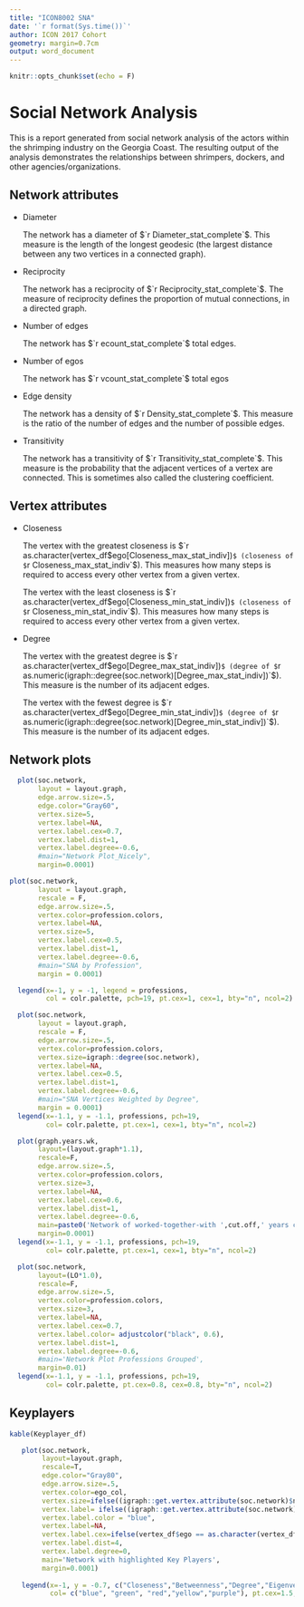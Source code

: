 ```yaml
---
title: "ICON8002 SNA"
date: '`r format(Sys.time())`'
author: ICON 2017 Cohort
geometry: margin=0.7cm
output: word_document
---
```


```r
knitr::opts_chunk$set(echo = F)
```

# Social Network Analysis
This is a report generated from social network analysis of the actors within the shrimping industry on the Georgia Coast. The resulting output of the analysis demonstrates the relationships between shrimpers, dockers, and other agencies/organizations. 


## Network attributes

* Diameter

    The network has a diameter of $`r Diameter_stat_complete`$. This measure is the length of the longest geodesic (the largest distance between any two vertices in a connected graph).

* Reciprocity

    The network has a reciprocity of $`r Reciprocity_stat_complete`$. The measure of reciprocity defines the proportion of mutual connections, in a directed graph.

* Number of edges

    The network has $`r ecount_stat_complete`$ total edges.

* Number of egos

    The network has $`r vcount_stat_complete`$ total egos

* Edge density

    The network has a density of $`r Density_stat_complete`$. This measure is the ratio of the number of edges and the number of possible edges.

* Transitivity

    The network has a transitivity of $`r Transitivity_stat_complete`$. This measure is the probability that the adjacent vertices of a vertex are connected. This is sometimes also called the clustering coefficient.

## Vertex attributes

* Closeness

    The vertex with the greatest closeness is $`r as.character(vertex_df$ego[Closeness_max_stat_indiv])`$ (closeness of $`r Closeness_max_stat_indiv`$). This measures how many steps is required to access every other vertex from a given vertex.

    The vertex with the least closeness is $`r as.character(vertex_df$ego[Closeness_min_stat_indiv])`$ (closeness of $`r Closeness_min_stat_indiv`$). This measures how many steps is required to access every other vertex from a given vertex.

* Degree

    The vertex with the greatest degree is $`r as.character(vertex_df$ego[Degree_max_stat_indiv])`$ (degree of $`r as.numeric(igraph::degree(soc.network)[Degree_max_stat_indiv])`$). This measure is the number of its adjacent edges.

    The vertex with the fewest degree is $`r as.character(vertex_df$ego[Degree_min_stat_indiv])`$ (degree of $`r as.numeric(igraph::degree(soc.network)[Degree_min_stat_indiv])`$). This measure is the number of its adjacent edges.




## Network plots


```r
  plot(soc.network,
       layout = layout.graph,
       edge.arrow.size=.5,
       edge.color="Gray60",
       vertex.size=5,
       vertex.label=NA,
       vertex.label.cex=0.7,
       vertex.label.dist=1,
       vertex.label.degree=-0.6,
       #main="Network Plot_Nicely",
       margin=0.0001)
```

```r
plot(soc.network,
       layout = layout.graph,
       rescale = F,
       edge.arrow.size=.5,
       vertex.color=profession.colors,
       vertex.label=NA,
       vertex.size=5,
       vertex.label.cex=0.5,
       vertex.label.dist=1,
       vertex.label.degree=-0.6,
       #main="SNA by Profession",
       margin = 0.0001)

  legend(x=-1, y = -1, legend = professions,
         col = colr.palette, pch=19, pt.cex=1, cex=1, bty="n", ncol=2)
```




```r
  plot(soc.network,
       layout = layout.graph,
       rescale = F,
       edge.arrow.size=.5,
       vertex.color=profession.colors,
       vertex.size=igraph::degree(soc.network),
       vertex.label=NA,
       vertex.label.cex=0.5,
       vertex.label.dist=1,
       vertex.label.degree=-0.6,
       #main="SNA Vertices Weighted by Degree",
       margin = 0.0001)
  legend(x=-1.1, y = -1.1, professions, pch=19,
         col= colr.palette, pt.cex=1, cex=1, bty="n", ncol=2)
```
  
```r
  plot(graph.years.wk,
       layout=(layout.graph*1.1),
       rescale=F,
       edge.arrow.size=.5,
       vertex.color=profession.colors,
       vertex.size=3,
       vertex.label=NA,
       vertex.label.cex=0.6,
       vertex.label.dist=1,
       vertex.label.degree=-0.6,
       main=paste0('Network of worked-together-with ',cut.off,' years connection'),
       margin=0.0001)
  legend(x=-1.1, y = -1.1, professions, pch=19,
         col= colr.palette, pt.cex=1, cex=1, bty="n", ncol=2)
```

```r
  plot(soc.network,
       layout=(LO*1.0),
       rescale=F, 
       edge.arrow.size=.5,
       vertex.color=profession.colors,
       vertex.size=3,
       vertex.label=NA,
       vertex.label.cex=0.7,
       vertex.label.color= adjustcolor("black", 0.6),
       vertex.label.dist=1,
       vertex.label.degree=-0.6,
       #main='Network Plot Professions Grouped',
       margin=0.01)
  legend(x=-1.1, y = -1.1, professions, pch=19,
         col= colr.palette, pt.cex=0.8, cex=0.8, bty="n", ncol=2)
  ```
## Keyplayers

```r

kable(Keyplayer_df)
```

```r
   plot(soc.network,
        layout=layout.graph,
        rescale=T,
        edge.color="Gray80",
        edge.arrow.size=.5,
        vertex.color=ego_col,
        vertex.size=ifelse((igraph::get.vertex.attribute(soc.network)$name %in% Keyplayer_names), 8, 4),
        vertex.label= ifelse((igraph::get.vertex.attribute(soc.network)$name %in% Keyplayer_names), as.character(igraph::get.vertex.attribute(soc.network)$name), NA),
        vertex.label.color = "blue",
        vertex.label=NA,
        vertex.label.cex=ifelse(vertex_df$ego == as.character(vertex_df$ego[177]), .4, NA),
        vertex.label.dist=4,
        vertex.label.degree=0,
        main='Network with highlighted Key Players',
        margin=0.0001)
   
   legend(x=-1, y = -0.7, c("Closeness","Betweenness","Degree","Eigenvector","Overlap"), pch=19,
          col= c("blue", "green", "red","yellow","purple"), pt.cex=1.5, cex=0.8, bty="n", ncol=1)
```